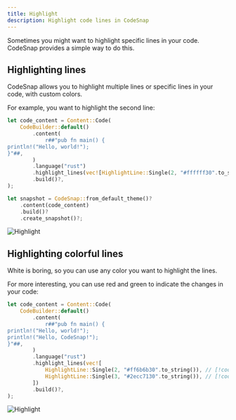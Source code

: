 ```yaml
---
title: Highlight
description: Highlight code lines in CodeSnap
---
```


Sometimes you might want to highlight specific lines in your code. CodeSnap provides a simple way to do this.

## Highlighting lines

CodeSnap allows you to highlight multiple lines or specific lines in your code, with custom colors.

For example, you want to highlight the second line:

```rust
let code_content = Content::Code(
    CodeBuilder::default()
        .content(
            r##"pub fn main() {
println!("Hello, world!");
}"##,
        )
        .language("rust")
        .highlight_lines(vec![HighlightLine::Single(2, "#ffffff30".to_string())]) // [!code highlight]
        .build()?,
);

let snapshot = CodeSnap::from_default_theme()?
    .content(code_content)
    .build()?
    .create_snapshot()?;
```

![Highlight](./highlight1.png)

## Highlighting colorful lines

White is boring, so you can use any color you want to highlight the lines.

For more interesting, you can use red and green to indicate the changes in your code:

```rust
let code_content = Content::Code(
    CodeBuilder::default()
        .content(
            r##"pub fn main() {
println!("Hello, world!");
println!("Hello, CodeSnap!");
}"##,
        )
        .language("rust")
        .highlight_lines(vec![
            HighlightLine::Single(2, "#ff6b6b30".to_string()), // [!code highlight]
            HighlightLine::Single(3, "#2ecc7130".to_string()), // [!code highlight]
        ])
        .build()?,
);
```

![Highlight](./highlight2.png)
